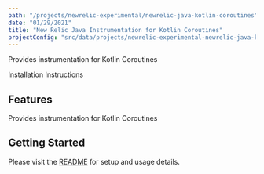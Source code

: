 ```yaml
---
path: "/projects/newrelic-experimental/newrelic-java-kotlin-coroutines"
date: "01/29/2021"
title: "New Relic Java Instrumentation for Kotlin Coroutines"
projectConfig: "src/data/projects/newrelic-experimental-newrelic-java-kotlin-coroutines.json"
---
```


<!-- Imports must occur at the top of the file -->

Provides instrumentation for Kotlin Coroutines

<Link to="https://github.com/newrelic-experimental/newrelic-java-kotlin-coroutines">Installation Instructions</Link>

## Features

Provides instrumentation for Kotlin Coroutines

## Getting Started

Please visit the [README](https://github.com/newrelic-experimental/newrelic-java-kotlin-coroutines#readme) for setup and usage details.
